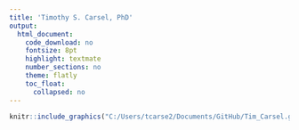 ```yaml
---
title: 'Timothy S. Carsel, PhD'
output:
  html_document:
    code_download: no
    fontsize: 8pt
    highlight: textmate
    number_sections: no
    theme: flatly
    toc_float:
      collapsed: no
---
```




```r
knitr::include_graphics("C:/Users/tcarse2/Documents/GitHub/Tim_Carsel.github.io/chess_board.jpg")
```

